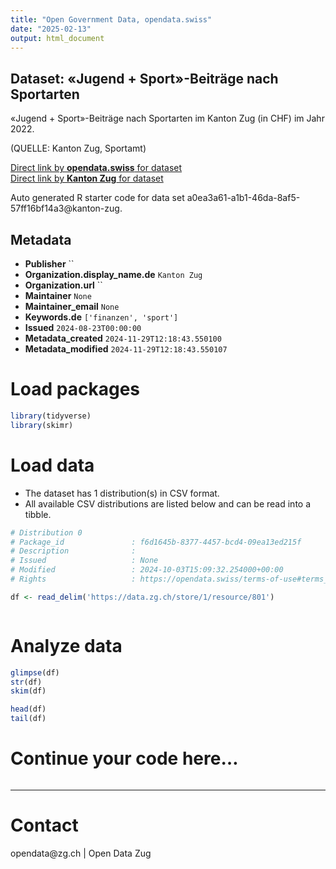 ```yaml
---
title: "Open Government Data, opendata.swiss"
date: "2025-02-13"
output: html_document
---
```


## Dataset: «Jugend + Sport»-Beiträge nach Sportarten

«Jugend + Sport»-Beiträge nach Sportarten im Kanton Zug (in CHF) im Jahr 2022.

(QUELLE: Kanton Zug, Sportamt)

[Direct link by **opendata.swiss** for dataset](https://opendata.swiss/de/dataset/jugend-sport-beitrage-nach-sportarten)<br>
[Direct link by **Kanton Zug** for dataset](https://www.zg.ch/behoerden/gesundheitsdirektion/statistikfachstelle/themen/16-sport-und-kultur/16-sport)

Auto generated R starter code for data set a0ea3a61-a1b1-46da-8af5-57ff16bf14a3@kanton-zug.

## Metadata

- **Publisher** ``
- **Organization.display_name.de** `Kanton Zug`
- **Organization.url** ``
- **Maintainer** `None`
- **Maintainer_email** `None`
- **Keywords.de** `['finanzen', 'sport']`
- **Issued** `2024-08-23T00:00:00`
- **Metadata_created** `2024-11-29T12:18:43.550100`
- **Metadata_modified** `2024-11-29T12:18:43.550107`


# Load packages

```r

library(tidyverse)
library(skimr)

```

# Load data

-   The dataset has 1 distribution(s) in CSV format.
-   All available CSV distributions are listed below and can be read into a tibble.

```r

# Distribution 0
# Package_id               : f6d1645b-8377-4457-bcd4-09ea13ed215f
# Description              : 
# Issued                   : None
# Modified                 : 2024-10-03T15:09:32.254000+00:00
# Rights                   : https://opendata.swiss/terms-of-use#terms_by

df <- read_delim('https://data.zg.ch/store/1/resource/801')



```

# Analyze data

```r

glimpse(df)
str(df)
skim(df)

head(df)
tail(df)

```

# Continue your code here...

```r

```

------------------------------------------------------------------------

# Contact

opendata@zg.ch | Open Data Zug
